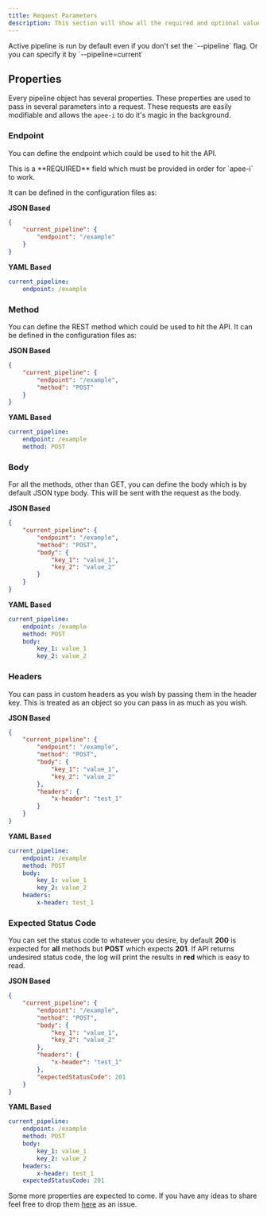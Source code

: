 ```yaml
---
title: Request Parameters
description: This section will show all the required and optional values you can give to a request which can be used to hit an API.
---
```


<Note title="Note" type="success">
	Active pipeline is run by default even if you don't set the `--pipeline` flag. Or you can specify it by `--pipeline=current`
</Note>

## Properties

Every pipeline object has several properties. These properties are used to pass in several parameters into a request. These requests are easily
modifiable and allows the `apee-i` to do it's magic in the background.

### Endpoint

You can define the endpoint which could be used to hit the API.

<Note title="Note">
	This is a **REQUIRED** field which must be provided in order for `apee-i` to work.
</Note>

It can be defined in the configuration files as:

**JSON Based**
```json
{
	"current_pipeline": {
		"endpoint": "/example"
	}
}
```

**YAML Based**
```yaml
current_pipeline:
	endpoint: /example
```

### Method

You can define the REST method which could be used to hit the API. It can be defined in the configuration files as:

**JSON Based**
```json {4}
{
	"current_pipeline": {
		"endpoint": "/example",
 		"method": "POST"
	}
}
```

**YAML Based**
```yaml {3}
current_pipeline:
	endpoint: /example
	method: POST
```

### Body

For all the methods, other than GET, you can define the body which is by default JSON type body. This will be sent with the request as the body.

**JSON Based**
```json {5-8}
{
	"current_pipeline": {
		"endpoint": "/example",
 		"method": "POST",
		"body": {
			"key_1": "value_1",
			"key_2": "value_2"
		}
	}
}
```

**YAML Based**
```yaml {4-7}
current_pipeline:
	endpoint: /example
	method: POST
	body:
		key_1: value_1
		key_2: value_2
```

### Headers

You can pass in custom headers as you wish by passing them in the header key. This is treated as an object so you can pass in as much as you wish.

**JSON Based**
```json {9-11}
{
	"current_pipeline": {
		"endpoint": "/example",
 		"method": "POST",
		"body": {
			"key_1": "value_1",
			"key_2": "value_2"
		},
		"headers": {
			"x-header": "test_1"
		}
	}
}
```

**YAML Based**
```yaml {7-9}
current_pipeline:
	endpoint: /example
	method: POST
	body:
		key_1: value_1
		key_2: value_2
	headers:
		x-header: test_1
```

### Expected Status Code

You can set the status code to whatever you desire, by default **200** is expected for **all** methods but **POST** which expects **201**. If API 
returns undesired status code, the log will print the results in **red** which is easy to read.

**JSON Based**
```json {12}
{
	"current_pipeline": {
		"endpoint": "/example",
 		"method": "POST",
		"body": {
			"key_1": "value_1",
			"key_2": "value_2"
		},
		"headers": {
			"x-header": "test_1"
		},
		"expectedStatusCode": 201
	}
}
```

**YAML Based**
```yaml {9}
current_pipeline:
	endpoint: /example
	method: POST
	body:
		key_1: value_1
		key_2: value_2
	headers:
		x-header: test_1
	expectedStatusCode: 201
```

Some more properties are expected to come. If you have any ideas to share feel free to drop them [here](https://github.com/apee-i/apee-i) as an issue.
